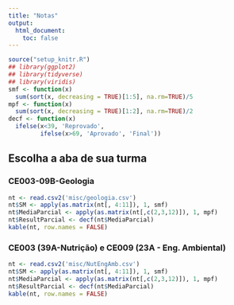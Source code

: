 ```yaml
---
title: "Notas"
output:
  html_document:
    toc: false
---
```


```r
source("setup_knitr.R")
## library(ggplot2)
## library(tidyverse)
## library(viridis)
smf <- function(x) 
  sum(sort(x, decreasing = TRUE)[1:5], na.rm=TRUE)/5
mpf <- function(x) 
  sum(sort(x, decreasing = TRUE)[1:2], na.rm=TRUE)/2
decf <- function(x) 
  ifelse(x<39, 'Reprovado', 
         ifelse(x>69, 'Aprovado', 'Final'))
```

## Escolha a aba de sua turma {.tabset}

### CE003-09B-Geologia

```r
nt <- read.csv2('misc/geologia.csv')
nt$SM <- apply(as.matrix(nt[, 4:11]), 1, smf)
nt$MediaParcial <- apply(as.matrix(nt[,c(2,3,12)]), 1, mpf)
nt$ResultParcial <- decf(nt$MediaParcial)
kable(nt, row.names = FALSE)
```

### CE003 (39A-Nutrição) e CE009 (23A - Eng. Ambiental)

```r
nt <- read.csv2('misc/NutEngAmb.csv')
nt$SM <- apply(as.matrix(nt[, 4:11]), 1, smf)
nt$MediaParcial <- apply(as.matrix(nt[,c(2,3,12)]), 1, mpf)
nt$ResultParcial <- decf(nt$MediaParcial)
kable(nt, row.names = FALSE)
```


